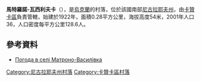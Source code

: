 {{coord|47|31|57|N|32|58|20|E|scale:100000|display=title}}

'''馬特羅諾-瓦西利夫卡'''（{{lang-uk|Матроно-Василівка}}），是[[烏克蘭|烏克蘭]]的村落，位於該國南部[[尼古拉耶夫州|尼古拉耶夫州]]，由[[卡贊卡區|卡贊卡區]]負責管轄，始建於1922年，面積0.28平方公里，海拔高度54米，2001年人口36，人口密度每平方公里128.6人。

==參考資料==
* [http://weather.in.ua/ua/nikolaevskaja/15243 Погода в селі Матроно-Василівка] {{Wayback|url=http://weather.in.ua/ua/nikolaevskaja/15243 |date=20160607012705 }}

[[Category:尼古拉耶夫州村落|Category:尼古拉耶夫州村落]]
[[Category:卡贊卡區村落|Category:卡贊卡區村落]]


{{Mykolaiv-geo-stub}}